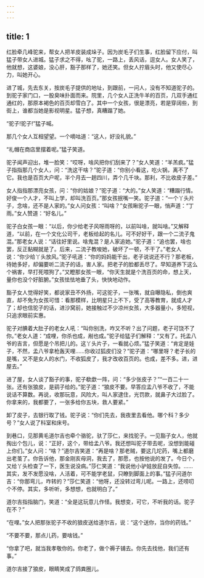 ```yaml
---
---
---
```

title: 1
---



红脸牵几峰驼来，帮女人把羊皮装成垛子。因为炭毛子们生事，红脸留下应付，叫猛子带女人进城。猛子求之不得，吆了驼，一路上，丢风话，逗女人。女人笑了，他就想，这婆娘，没心肝，豁子那样了，她还笑。但女人拧眉头时，他又使尽心力，叫她开心。

进了城，先去东关，按炭毛子提供的地址，到跟前，一问人，没有不知道驼子的。到驼子家门口，一股臭味扑面而来。院里，几个女人正洗牛羊的百页，几双手通红通红的，那原本褐色的百页却雪白了。其中一个女孩，很是漂亮，若是穿阔些，到街上，谁都当她是影视明星。猛子想，真糟蹋了她。

“驼子!驼子!”猛子喊。

那几个女人互相望望。一个嘀咕道：“这人，好没礼貌。”

“礼帽在商店里摆着呢。”猛子笑道。

驼子闻声迎出，堆一脸笑：“哎呀，啥风把你们刮来了？”女人笑道：“羊羔疯。”猛子指指那几个女人，问：“洗这干啥？”驼子道：“你别小看这，吃火锅，离不了它。我也是百页大户呢，半个月去一趟四川，弄个几千块。那利，不比收皮子差。”

女人指指那漂亮女孩，问：“你的姑娘？”驼子道：“大的。”女人笑道：“糟蹋行情。好俊一个人才，不叫上学，却叫洗百页。”那女孩抿嘴一笑。驼子道：“一个丫头片子，念啥，还不是人家的。”女人问女孩：“叫啥？”女孩瞅驼子一眼，悄声道：“丁雨。”女人赞道：“好名儿。”

驼子白女孩一眼：“以后，你少给老子风呀雨呀的，以前叫啥，就叫啥。”又解释道，“以前，在一个文化公司干，老板给起的名儿。可不好好干，跟一个二流子鬼混。”那老女人说：“话往好里说。啥鬼混？是人家追她。”驼子道：“追也罢，啥也罢，反正黏糊就是了。后来，二流子教唆她，破坏了一顿，不干了。”老女人说：“你少给丫头放风。”驼子吼道：“你的妈妈能干出，老子说说还不行？那老板，待她多好，却偏要听二流子的话，害人家。把老子的脸都丢尽了。早知道养下这么个祸害，早打死喂狗了。”又瞪那女孩一眼，“你天生就是个洗百页的命，想上天，量你也没个好脏腑。”女孩怯怯地垂了头，快快地动作。

豁子女人觉得好笑，都说家丑不外扬，可这驼子，一张嘴，就自曝隐私，倒也爽直，却不免为女孩可惜：看那模样，比明星只上不下，受了高等教育，就成人才了；却也信驼子的话，进沙窝前，她接触过不少凉州女孩，大多器量小，多短视，只追求眼前实惠。

驼子对腆着大肚子的老女人吼：“叫你别洗，咋又不听？出了问题，老子可饶不了你。”老女人道：“成哩，你杀也成，剐也成。”驼子给猛子们解释：“又有了。托孟八爷的吉言，但愿是个吊把儿的。这丫头片子，一看就心烦。”猛子笑道：“肯定是娃子，不然，孟八爷拿枪轰天哩……你收过狐皮们没？”驼子道：“哪里呀？老子长的是嘴，又不是女人的水门，不收狐皮了，我才改收百页的。也成，差不多。进，进屋去。”

进了屋，女人谈了豁子的事，驼子欷歔一阵，问：“多少张皮子？”“一百二十一张。还有张狼皮，是鹞子给的。”驼子道：“狼皮不要。早答应孟八爷不收了，不能说话不算数。再说，收那玩意，风险大，叫人家逮住，光罚款，就鼻子大过脸了。你拿来的，我都要了，一张多给你五块，救人要紧。”

卸了皮子，去银行取了钱。驼子说：“你们先去，我夜里去看他。哪个科？多少号？”女人说了科室和床号。

到巷口，见那黄毛道尔吉也牵个骆驼，驮了莎仁，来找驼子。一见豁子女人，他就掏出个包儿，说：“正好，这个，带给孟八爷。我还想叫驼子带去呢，没想到能碰上你们。”女人问：“啥？”道尔吉笑道：“再是啥？那老贼，要这几坨药，嘴上都磨出老茧了。你告诉他，那金刚亥母洞，我去了，那愿，也按他说的发了。今日个，又给丫头检查了一下，医生说没病。”莎仁笑道：“我说他小驴娃放屁自失惊。……其实，发不发愿没啥，人活着，可不能学老鼠，只瞭到脚面上的事。”猛子问道尔吉：“你那弯儿，咋转的？”莎仁笑道：“他呀，还没转过弯儿呢。一路上，还唠叨个不停。其实，多听听，多想想，也就明白了。”

道尔吉指指脑门，笑道：“全是这玩意儿作怪。我想变，可它，不听我的话。驼子在不？”

“在哩。”女人把那张驼子不收的狼皮送给道尔吉，说：“这个送你，当你的药钱。”

“不要不要，那点儿药，要啥钱。”

“你拿了吧，就当我孝敬你的。你老了，做个褥子铺去。你先去找他，我们还有事。”

道尔吉接了狼皮，眼睛笑成了鸽粪圈儿。